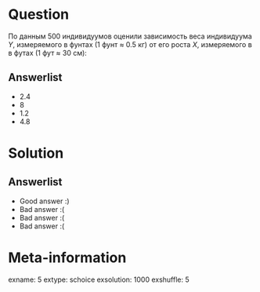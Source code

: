 Question
========
По данным  500 индивидуумов оценили зависимость веса индивидуума $Y$,
измеряемого в фунтах (1 фунт $\approx$ 0.5 кг) от его роста $Х$,
измеряемого в в футах (1 фут $\approx$ 30 см):

Answerlist
----------
*  $2.4$
*  $8$
*  $1.2$
*  $4.8$

Solution
========

Answerlist
----------
*  Good answer :)
*  Bad answer :(
*  Bad answer :(
*  Bad answer :(

Meta-information
================
exname: 5
extype: schoice
exsolution: 1000
exshuffle: 5
